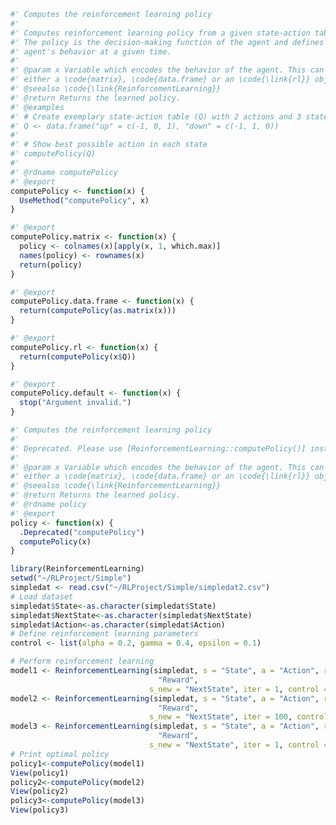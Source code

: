 ```r
#' Computes the reinforcement learning policy
#'
#' Computes reinforcement learning policy from a given state-action table Q.
#' The policy is the decision-making function of the agent and defines the learning
#' agent's behavior at a given time.
#'
#' @param x Variable which encodes the behavior of the agent. This can be
#' either a \code{matrix}, \code{data.frame} or an \code{\link{rl}} object.
#' @seealso \code{\link{ReinforcementLearning}}
#' @return Returns the learned policy.
#' @examples
#' # Create exemplary state-action table (Q) with 2 actions and 3 states
#' Q <- data.frame("up" = c(-1, 0, 1), "down" = c(-1, 1, 0))
#'
#' # Show best possible action in each state
#' computePolicy(Q)
#'
#' @rdname computePolicy
#' @export
computePolicy <- function(x) {
  UseMethod("computePolicy", x)
}

#' @export
computePolicy.matrix <- function(x) {
  policy <- colnames(x)[apply(x, 1, which.max)]
  names(policy) <- rownames(x)
  return(policy)
}

#' @export
computePolicy.data.frame <- function(x) {
  return(computePolicy(as.matrix(x)))
}

#' @export
computePolicy.rl <- function(x) {
  return(computePolicy(x$Q))
}

#' @export
computePolicy.default <- function(x) {
  stop("Argument invalid.")
}

#' Computes the reinforcement learning policy
#'
#' Deprecated. Please use [ReinforcementLearning::computePolicy()] instead.
#'
#' @param x Variable which encodes the behavior of the agent. This can be
#' either a \code{matrix}, \code{data.frame} or an \code{\link{rl}} object.
#' @seealso \code{\link{ReinforcementLearning}}
#' @return Returns the learned policy.
#' @rdname policy
#' @export
policy <- function(x) {
  .Deprecated("computePolicy")
  computePolicy(x)
}

```
 

```r

library(ReinforcementLearning)
setwd("~/RLProject/Simple")
simpledat <- read.csv("~/RLProject/Simple/simpledat2.csv")
# Load dataset
simpledat$State<-as.character(simpledat$State)
simpledat$NextState<-as.character(simpledat$NextState)
simpledat$Action<-as.character(simpledat$Action)
# Define reinforcement learning parameters
control <- list(alpha = 0.2, gamma = 0.4, epsilon = 0.1)

# Perform reinforcement learning
model1 <- ReinforcementLearning(simpledat, s = "State", a = "Action", r = 
                                 "Reward", 
                               s_new = "NextState", iter = 1, control = control)
model2 <- ReinforcementLearning(simpledat, s = "State", a = "Action", r = 
                                 "Reward", 
                               s_new = "NextState", iter = 100, control = control)
model3 <- ReinforcementLearning(simpledat, s = "State", a = "Action", r = 
                                 "Reward", 
                               s_new = "NextState", iter = 1, control = control, model=model2)
# Print optimal policy
policy1<-computePolicy(model1)
View(policy1)
policy2<-computePolicy(model2)
View(policy2)
policy3<-computePolicy(model3)
View(policy3)
```
